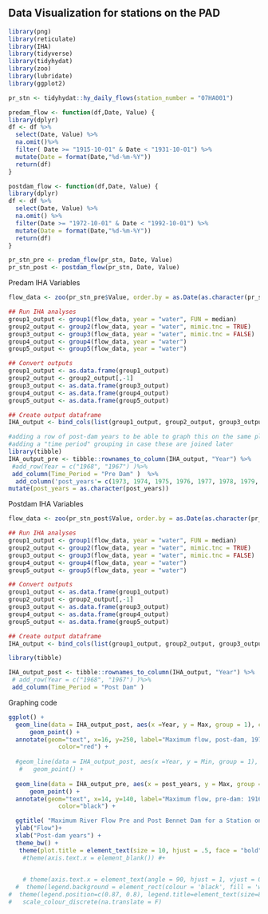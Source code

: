 
## Data Visualization for stations on the PAD


```r

library(png)
library(reticulate)
library(IHA)
library(tidyverse)
library(tidyhydat)
library(zoo)
library(lubridate)
library(ggplot2)

```


```r

pr_stn <- tidyhydat::hy_daily_flows(station_number = "07HA001")


```


```r

predam_flow <- function(df,Date, Value) {
library(dplyr)
df <- df %>%
  select(Date, Value) %>%
  na.omit()%>%
  filter( Date >= "1915-10-01" & Date < "1931-10-01") %>% 
  mutate(Date = format(Date,"%d-%m-%Y"))
  return(df)
}

postdam_flow <- function(df,Date, Value) {
library(dplyr)
df <- df %>%
  select(Date, Value) %>%
  na.omit() %>%
  filter(Date >= "1972-10-01" & Date < "1992-10-01") %>%
  mutate(Date = format(Date,"%d-%m-%Y"))
  return(df)
}

```

```r

pr_stn_pre <- predam_flow(pr_stn, Date, Value)
pr_stn_post <- postdam_flow(pr_stn, Date, Value)

```

Predam IHA Variables 
```r

flow_data <- zoo(pr_stn_pre$Value, order.by = as.Date(as.character(pr_stn_pre$Date), format = "%d-%m-%Y"))

## Run IHA analyses
group1_output <- group1(flow_data, year = "water", FUN = median)
group2_output <- group2(flow_data, year = "water", mimic.tnc = TRUE)
group3_output <- group3(flow_data, year = "water", mimic.tnc = FALSE)
group4_output <- group4(flow_data, year = "water")
group5_output <- group5(flow_data, year = "water")

## Convert outputs
group1_output <- as.data.frame(group1_output)
group2_output <- group2_output[,-1]
group3_output <- as.data.frame(group3_output)
group4_output <- as.data.frame(group4_output)
group5_output <- as.data.frame(group5_output)

## Create output dataframe 
IHA_output <- bind_cols(list(group1_output, group2_output, group3_output, group4_output, group5_output))

#adding a row of post-dam years to be able to graph this on the same plot in ggplot
#adding a "time period" grouping in case these are joined later
library(tibble)
IHA_output_pre <- tibble::rownames_to_column(IHA_output, "Year") %>%
 #add_row(Year = c("1968", "1967") )%>%
 add_column(Time_Period = "Pre Dam" )  %>%
  add_column('post_years'= c(1973, 1974, 1975, 1976, 1977, 1978, 1979, 1980, 1981, 1982, 1983, 1984, 1985, 1986, 1987, 1989)) %>%
mutate(post_years = as.character(post_years))


```

Postdam IHA Variables 

```r

flow_data <- zoo(pr_stn_post$Value, order.by = as.Date(as.character(pr_stn_post$Date), format = "%d-%m-%Y"))

## Run IHA analyses
group1_output <- group1(flow_data, year = "water", FUN = median)
group2_output <- group2(flow_data, year = "water", mimic.tnc = TRUE)
group3_output <- group3(flow_data, year = "water", mimic.tnc = FALSE)
group4_output <- group4(flow_data, year = "water")
group5_output <- group5(flow_data, year = "water")

## Convert outputs
group1_output <- as.data.frame(group1_output)
group2_output <- group2_output[,-1]
group3_output <- as.data.frame(group3_output)
group4_output <- as.data.frame(group4_output)
group5_output <- as.data.frame(group5_output)

## Create output dataframe 
IHA_output <- bind_cols(list(group1_output, group2_output, group3_output, group4_output, group5_output))

library(tibble)

IHA_output_post <- tibble::rownames_to_column(IHA_output, "Year") %>%
 # add_row(Year = c("1968", "1967") )%>%
 add_column(Time_Period = "Post Dam" )

```




Graphing code
```r

ggplot() +
  geom_line(data = IHA_output_post, aes(x =Year, y = Max, group = 1), colour = "red", size = 0.75)  + 
      geom_point() + 
  annotate(geom="text", x=16, y=250, label="Maximum flow, post-dam, 1973-1992",
              color="red") +
  
  #geom_line(data = IHA_output_post, aes(x =Year, y = Min, group = 1), colour = "blue" ) + 
   #   geom_point() + 
  
  geom_line(data = IHA_output_pre, aes(x = post_years, y = Max, group = 1), colour = "black", size = 1)  + 
      geom_point() +
  annotate(geom="text", x=14, y=140, label="Maximum flow, pre-dam: 1916-1931",
              color="black") +

  ggtitle( "Maximum River Flow Pre and Post Bennet Dam for a Station on the Peace River") +
  ylab("Flow")+
  xlab("Post-dam years") +
  theme_bw() +
   theme(plot.title = element_text(size = 10, hjust = .5, face = "bold")) # +
    #theme(axis.text.x = element_blank()) #+

  
    # theme(axis.text.x = element_text(angle = 90, hjust = 1, vjust = 0.5)) +
  #  theme(legend.background = element_rect(colour = 'black', fill = 'white', linetype='solid')) +
#  theme(legend.position=c(0.87, 0.8), legend.title=element_text(size=8), legend.text=element_text(size=7)) +
#   scale_colour_discrete(na.translate = F)

```

```r

```


```r

```

```r

```


```r

```

```r

```



```r


```

